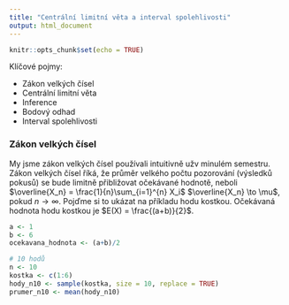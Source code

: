 ```yaml
---
title: "Centrální limitní věta a interval spolehlivosti"
output: html_document
---
```


```r
knitr::opts_chunk$set(echo = TRUE)
```

Klíčové pojmy:

* Zákon velkých čísel
* Centrální limitní věta
* Inference
* Bodový odhad
* Interval spolehlivosti


### Zákon velkých čísel

My jsme zákon velkých čísel používali intuitivně užv minulém semestru. Zákon velkých čísel říká, že průměr velkého počtu pozorování (výsledků pokusů) se bude limitně přibližovat očekávané hodnotě, neboli $\overline{X_n} = \frac{1}{n}\sum_{i=1}^{n} X_i$ $\overline{X_n} \to \mu$, pokud $n \to \infty$. Pojďme si to ukázat na příkladu hodu kostkou. Očekávaná hodnota hodu kostkou je $E(X) = \frac{(a+b)}{2}$. 

```r
a <- 1
b <- 6
ocekavana_hodnota <- (a+b)/2

# 10 hodů
n <- 10
kostka <- c(1:6)
hody_n10 <- sample(kostka, size = 10, replace = TRUE)
prumer_n10 <- mean(hody_n10)
```